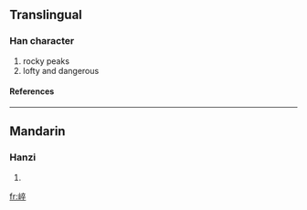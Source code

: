 ==Translingual==
===Han character===
{{Han char|rn=46|rad=山|as=08|sn=11|four=|canj=山卜人十 (UYOJ), X山卜人十 (XUYOJ)}}
# rocky peaks
# lofty and dangerous
====References====
{{Han ref|kx=0315.151|dkj=08176|hdz=10782.080|uh=5D2A|ud=23850}}
----
==Mandarin==
===Hanzi===
{{cmn-hanzi|pin=[[zú]] ([[zu2]])|wg=tsu<sup>2</sup>}}
# {{defn|Mandarin}}

[[fr:崪]]